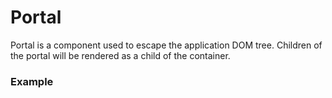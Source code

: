 
# Portal

Portal is a component used to escape the application DOM 
tree. Children of the portal will be rendered as a child of the 
container. 

### Example

<div className="not-prose">
  <PortalExample />
</div>
